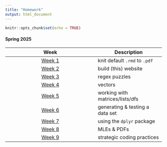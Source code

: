 ```yaml
---
title: "Homework"
output: html_document
---
```


```r
knitr::opts_chunk$set(echo = TRUE)
```

#### Spring 2025  

<div class="hw-page">  

| Week                                           | Description                       |
|:----------------------------------------------:|-----------------------------------|
| [Week 1](HW01-default-text.pdf)                | knit default `.rmd` to `.pdf`     |
| [Week 2](about.html)                           | build (this) website              |
| [Week 3](HW03-regex.html)                      | regex puzzles                     |
| [Week 4](HW04-vectors.html)                    | vectors                           |
| [Week 5](HW05-matrices-lists-data-frames.html) | working with matrices/lists/dfs   |
| [Week 6](HW06-fake-data-set.html)              | generating & testing a data set   |
| [Week 7](HW07-dplyr.html)                      | using the `dplyr` package         |
| [Week 8](HW08-probability.html)                | MLEs & PDFs                       |
| [Week 9](HW09-strategic-coding.html)           | strategic coding practices        |

</div>
